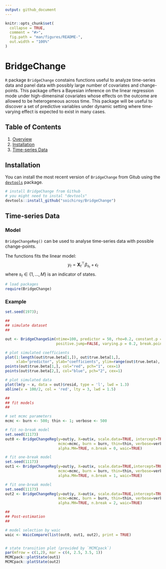 ```yaml
---
output: github_document
---
```


<!-- README.md is generated from README.Rmd. Please edit that file -->

```r
knitr::opts_chunk$set(
  collapse = TRUE,
  comment = "#>",
  fig.path = "man/figures/README-",
  out.width = "100%"
)
```

# BridgeChange

`R` package `BridgeChange` constains functions useful to analyze time-series data 
and panel data with possibly large number of covariates and change-points.
This package offers a Bayesian inference on the linear regression mode under high-dimensinal covariates whose effects on the outcome are allowed to be heterogeneous across time.
This package will be useful to discover a set of predictive variables under dynamic setting where time-varying effect is expected to exist in many cases.


## Table of Contents

1. [Overview](#overview)
2. [Installation](#installation)
3. [Time-series Data](#time-series-data)



## Installation

You can install the most recent version of `BridgeChange` from Gitub using the [`devtools`](https://github.com/r-lib/devtools) package.

```r
# install BridgeChange from Github
# you might need to instal "devtools"
devtools::install_github("soichiroy/BridgeChange")
```



## Time-series Data

### Model

`BridgeChangeReg()` can be used to analyse time-series data with possible change-points.

The functions fits the linear model:
$$
y_{t} = \mathbf{X}^{\top}_{t}\beta_{s_{t}} + \epsilon_{t}
$$
where $s_{t} \in \{1, \ldots, M\}$ is an indicator of states.


```r
# load packages 
require(BridgeChange)
```

### Example 

```r
set.seed(1973);

##
## simulate dataset 
##

out <- BridgeChangeSim(ntime=100, predictor = 50, rho=0.2, constant.p = 0.5,
                       positive.jump=FALSE, varying.p = 0.2, break.point = 0.5, dgp.only=TRUE)

# plot simulated coefficients 
plot(1:length(out$true.beta[1,]), out$true.beta[1,], 
     xlab="predictor", ylab="coefficients", ylim=range(out$true.beta), type='n')
points(out$true.beta[1,], col="red", pch="1", cex=1)
points(out$true.beta[2,], col="blue", pch="2", cex=1)

# plot simulated data 
plot(lm(y ~ x, data = out)$resid, type = 'l', lwd = 1.3)
abline(v = 100/2, col = 'red', lty = 3, lwd = 1.5)
```

```r
##
## fit models 
##

# set mcmc parameters 
mcmc <- burn <- 500; thin <- 1; verbose <- 500

# fit no-break model
set.seed(11173)
out0 <- BridgeChangeReg(y=out$y, X=out$x, scale.data=TRUE, intercept=TRUE,
                        mcmc=mcmc, burn = burn, thin=thin, verbose=verbose,
                        alpha.MH=TRUE, n.break = 0, waic=TRUE)

# fit one-break model 
set.seed(11173)
out1 <- BridgeChangeReg(y=out$y, X=out$x, scale.data=TRUE,intercept=TRUE,
                        mcmc=mcmc, burn = burn, thin=thin, verbose=verbose,
                        alpha.MH=TRUE, n.break = 1, waic=TRUE)

# fit one-break model 
set.seed(11173)
out2 <- BridgeChangeReg(y=out$y, X=out$x, scale.data=TRUE,intercept=TRUE,
                        mcmc=mcmc, burn = burn, thin=thin, verbose=verbose,
                        alpha.MH=TRUE, n.break = 2, waic=TRUE)

```


```r
##
## Post-estimation 
##

# model selection by waic 
waic <- WaicCompare(list(out0, out1, out2), print = TRUE)


# state transition plot (provided by `MCMCpack`)
par(mfrow = c(1,2), mar = c(4, 2.5, 3.5, 1))
MCMCpack::plotState(out1)
MCMCpack::plotState(out2)
```


